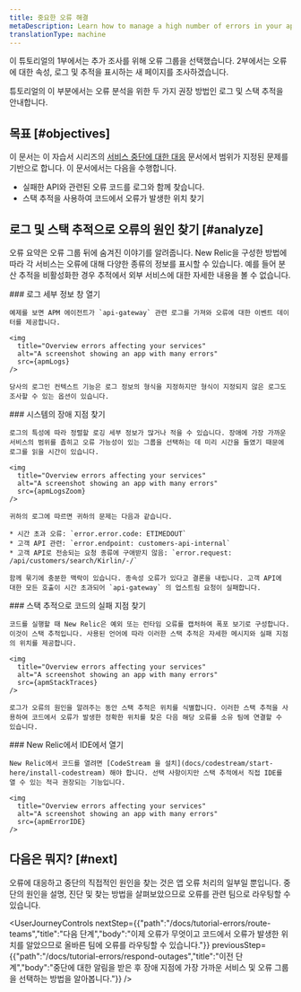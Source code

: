 ```yaml
---
title: 중요한 오류 해결
metaDescription: Learn how to manage a high number of errors in your app.
translationType: machine
---
```







이 튜토리얼의 1부에서는 추가 조사를 위해 오류 그룹을 선택했습니다. 2부에서는 오류에 대한 속성, 로그 및 추적을 표시하는 새 페이지를 조사하겠습니다.

튜토리얼의 이 부분에서는 오류 분석을 위한 두 가지 권장 방법인 로그 및 스택 추적을 안내합니다.

## 목표 [#objectives]

이 문서는 이 자습서 시리즈의 [서비스 중단에 대한 대응](/docs/tutorial-errors/respond-outages) 문서에서 범위가 지정된 문제를 기반으로 합니다. 이 문서에서는 다음을 수행합니다.

* 실패한 API와 관련된 오류 코드를 로그와 함께 찾습니다.
* 스택 추적을 사용하여 코드에서 오류가 발생한 위치 찾기

## 로그 및 스택 추적으로 오류의 원인 찾기 [#analyze]

오류 요약은 오류 그룹 뒤에 숨겨진 이야기를 알려줍니다. New Relic을 구성한 방법에 따라 각 서비스는 오류에 대해 다양한 종류의 정보를 표시할 수 있습니다. 예를 들어 분산 추적을 비활성화한 경우 추적에서 외부 서비스에 대한 자세한 내용을 볼 수 없습니다.

<Steps>
  <Step>
    ### 로그 세부 정보 창 열기

    예제를 보면 APM 에이전트가 `api-gateway` 관련 로그를 가져와 오류에 대한 이벤트 데이터를 제공합니다.

    <img
      title="Overview errors affecting your services"
      alt="A screenshot showing an app with many errors"
      src={apmLogs}
    />

    당사의 로그인 컨텍스트 기능은 로그 정보의 형식을 지정하지만 형식이 지정되지 않은 로그도 조사할 수 있는 옵션이 있습니다.
  </Step>

  <Step>
    ### 시스템의 장애 지점 찾기

    로그의 특성에 따라 정렬할 로깅 세부 정보가 많거나 적을 수 있습니다. 장애에 가장 가까운 서비스의 범위를 좁히고 오류 가능성이 있는 그룹을 선택하는 데 미리 시간을 들였기 때문에 로그를 읽을 시간이 있습니다.

    <img
      title="Overview errors affecting your services"
      alt="A screenshot showing an app with many errors"
      src={apmLogsZoom}
    />

    귀하의 로그에 따르면 귀하의 문제는 다음과 같습니다.

    * 시간 초과 오류: `error.error.code: ETIMEDOUT`
    * 고객 API 관련: `error.endpoint: customers-api-internal`
    * 고객 API로 전송되는 요청 종류에 구애받지 않음: `error.request: /api/customers/search/Kirlin/-/`

    함께 묶기에 충분한 맥락이 있습니다. 종속성 오류가 있다고 결론을 내립니다. 고객 API에 대한 모든 호출이 시간 초과되어 `api-gateway` 의 업스트림 요청이 실패합니다.
  </Step>

  <Step>
    ### 스택 추적으로 코드의 실패 지점 찾기

    코드를 실행할 때 New Relic은 예외 또는 런타임 오류를 캡처하여 폭포 보기로 구성합니다. 이것이 스택 추적입니다. 사용된 언어에 따라 이러한 스택 추적은 자세한 메시지와 실패 지점의 위치를 제공합니다.

    <img
      title="Overview errors affecting your services"
      alt="A screenshot showing an app with many errors"
      src={apmStackTraces}
    />

    로그가 오류의 원인을 알려주는 동안 스택 추적은 위치를 식별합니다. 이러한 스택 추적을 사용하여 코드에서 오류가 발생한 정확한 위치를 찾은 다음 해당 오류를 소유 팀에 연결할 수 있습니다.
  </Step>

  <Step>
    ### New Relic에서 IDE에서 열기

    New Relic에서 코드를 열려면 [CodeStream 을 설치](docs/codestream/start-here/install-codestream) 해야 합니다. 선택 사항이지만 스택 추적에서 직접 IDE를 열 수 있는 적극 권장되는 기능입니다.

    <img
      title="Overview errors affecting your services"
      alt="A screenshot showing an app with many errors"
      src={apmErrorIDE}
    />
  </Step>
</Steps>

## 다음은 뭐지? [#next]

오류에 대응하고 중단의 직접적인 원인을 찾는 것은 앱 오류 처리의 일부일 뿐입니다. 중단의 원인을 설명, 진단 및 찾는 방법을 살펴보았으므로 오류를 관련 팀으로 라우팅할 수 있습니다.

<UserJourneyControls
  nextStep={{"path":"/docs/tutorial-errors/route-teams","title":"다음 단계","body":"이제 오류가 무엇이고 코드에서 오류가 발생한 위치를 알았으므로 올바른 팀에 오류를 라우팅할 수 있습니다."}}
  previousStep={{"path":"/docs/tutorial-errors/respond-outages","title":"이전 단계","body":"중단에 대한 알림을 받은 후 장애 지점에 가장 가까운 서비스 및 오류 그룹을 선택하는 방법을 알아봅니다."}}
/>